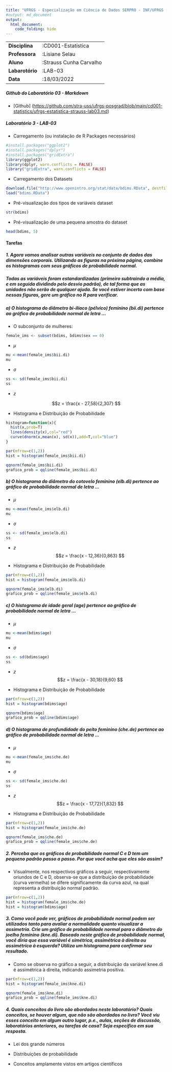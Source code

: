 ```yaml
---
title: "UFRGS - Especialização em Ciência de Dados SERPRO - INF/UFRGS (2022-2023)"
#output: md_document
output: 
  html_document:
    code_folding: hide
---
```


|                 |                         |
|-----------------|-------------------------|
| **Disciplina**  | :CD001-Estatística      |
| **Professora**  | :Lisiane Selau          |
| **Aluno**       | :Strauss Cunha Carvalho |
| **Labarotório** | :LAB-03                 |
| **Data**        | :18/03/2022             |

##### **Github do Laboratório 03 - Markdown**

-   [Github] (<https://github.com/stra-uss/ufrgs-posgrad/blob/main/cd001-statistics/ufrgs-estatistica-strauss-lab03.md>)

##### **Laboratório 3 - LAB-03**

-   Carregamento (ou instalação de R Packages necessários)

```r
#install.packages("ggplot2")
#install.packages("dplyr")
#install.packages("gridExtra")
library(ggplot2)
library(dplyr, warn.conflicts = FALSE)
library("gridExtra", warn.conflicts = FALSE)
```

-   Carregamento dos Datasets

```r
download.file("http://www.openintro.org/stat/data/bdims.RData", destfile = "bdims.RData")
load("bdims.RData")
```

-   Pré-visualização dos tipos de variáveis dataset

```r
str(bdims)
```

-   Pré-visualização de uma pequena amostra do dataset

```r
head(bdims, 5)
```

#### **Tarefas**

##### **1. Agora vamos analisar outras variáveis no conjunto de dados das dimensões corporais. Utilizando as figuras na próxima página, combine os histogramas com seus gráficos de probabilidade normal.**

##### **Todas as variáveis foram estandardizadas (primeiro subtraindo a média, e em seguida dividindo pelo desvio padrão), de tal forma que as unidades não serão de qualquer ajuda. Se você estiver incerto com base nessas figuras, gere um gráfico no R para verificar.**

##### a) O histograma do diâmetro bi-ilíaco (pélvico) feminino (bii.di) pertence ao gráfico de probabilidade normal de letra ...

-   O subconjunto de mulheres:

```r
female_ims <- subset(bdims, bdims$sex == 0)
```

-   $\mu$

```r
mu <-mean(female_ims$bii.di)
mu
```

-   $\sigma$

```r
ss <- sd(female_ims$bii.di)
ss
```

-   $z$

$$z = \frac{x - 27,58}{2,307} $$

-   Histograma e Distribuição de Probabilidade

```r
histogram=function(x){
  hist(x,prob=T)
  lines(density(x),col="red")
  curve(dnorm(x,mean(x), sd(x)),add=T,col="blue")
}

par(mfrow=c(1,2))
hist = histogram(female_ims$bii.di)

qqnorm(female_ims$bii.di)
grafico_prob = qqline(female_ims$bii.di) 
```

##### b) O histograma do diâmetro do cotovelo feminino (elb.di) pertence ao gráfico de probabilidade normal de letra ...

-   $\mu$

```r
mu <-mean(female_ims$elb.di)
mu
```

-   $\sigma$

```r
ss <- sd(female_ims$elb.di)
ss
```

-   $z$ $$z = \frac{x - 12,36}{0,863} $$

-   Histograma e Distribuição de Probabilidade

```r
par(mfrow=c(1,2))
hist = histogram(female_ims$elb.di)

qqnorm(female_ims$elb.di)
grafico_prob = qqline(female_ims$elb.di) 
```

##### c) O histograma de idade geral (age) pertence ao gráfico de probabilidade normal de letra ...

-   $\mu$

```r
mu <-mean(bdims$age)
mu
```

-   $\sigma$

```r
ss <- sd(bdims$age)
ss
```

-   $z$ $$z = \frac{x - 30,18}{9,60} $$

-   Histograma e Distribuição de Probabilidade

```r
par(mfrow=c(1,2))
hist = histogram(bdims$age)

qqnorm(bdims$age)
grafico_prob = qqline(bdims$age)
```

##### d) O histograma de profundidade do peito feminino (che.de) pertence ao gráfico de probabilidade normal de letra ...

-   $\mu$

```r
mu <-mean(female_ims$che.de)
mu
```

-   $\sigma$

```r
ss <- sd(female_ims$che.de)
ss
```

-   $z$ $$z = \frac{x - 17,72}{1,832} $$

-   Histograma e Distribuição de Probabilidade

```r
par(mfrow=c(1,2))
hist = histogram(female_ims$che.de)

qqnorm(female_ims$che.de)
grafico_prob = qqline(female_ims$che.de)
```

##### **2. Perceba que os gráficos de probabilidade normal C e D tem um pequeno padrão passo a passo. Por que você acha que eles são assim?**

-   Visualmente, nos respectivos gráficos a seguir, respectivamente oriundos de C e D, observa-se que a distribuição de probabilidade (curva vermelha) se difere significamente da curva azul, na qual representa a distribuição normal padrão.

```r
par(mfrow=c(1,2))
hist = histogram(female_ims$che.de)
hist = histogram(bdims$age)
```

##### **3. Como você pode ver, gráficos de probabilidade normal podem ser utilizados tanto para avaliar a normalidade quanto visualizar a assimetria. Crie um gráfico de probabilidade normal para o diâmetro do joelho feminino (kne.di). Baseado neste gráfico de probabilidade normal, você diria que essa variável é simétrica, assimétrica à direita ou assimétrica à esquerda? Utiliza um histograma para confirmar seu resultado.**

-   Como se observa no gráfico a seguir, a distribuição da variável knee.di é assimétrica à direita, indicando assimetria positiva.

```r
par(mfrow=c(1,2))
hist = histogram(female_ims$kne.di)

qqnorm(female_ims$kne.di)
grafico_prob = qqline(female_ims$kne.di)
```

##### **4. Quais conceitos do livro são abordados neste laboratório? Quais conceitos, se houver algum, que não são abordados no livro? Você viu esses conceito em algum outro lugar, p.e., aulas, seções de discussão, laboratórios anteriores, ou tarefas de casa? Seja específico em sua resposta.**

-   Lei dos grande números

-   Distribuições de probabilidade

-   Conceitos amplamente vistos em artigos científicos
